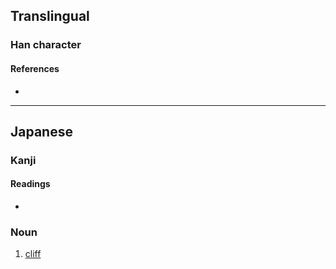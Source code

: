 {{character info/new}}
==Translingual==

===Han character===
{{Han char|rn=32|rad=土|as=12|sn=15|four=|canj=GANA|ids=⿰土間}}

====References====
* {{Han ref|kx=0239.241|hdz=10489.101|uh=58B9|ud=22713}}

----

==Japanese==

===Kanji===
{{ja-kanji|grade=|rs=土12}}

====Readings====
* {{ja-readings|on=|kun=[[まま]] (mama)}}

===Noun===
{{ja-noun|まま}}

# [[cliff]]